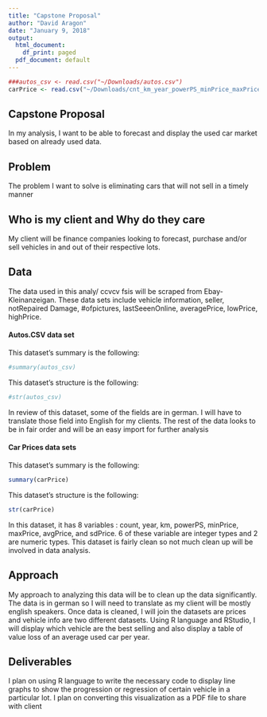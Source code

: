```yaml
---
title: "Capstone Proposal"
author: "David Aragon"
date: "January 9, 2018"
output:
  html_document:
    df_print: paged
  pdf_document: default
---
```


```r
###autos_csv <- read.csv("~/Downloads/autos.csv")
carPrice <- read.csv("~/Downloads/cnt_km_year_powerPS_minPrice_maxPrice_avgPrice_sdPrice.csv")
```

## Capstone Proposal 

In my analysis, I want to be able to forecast and display the used car market based on already used data. 


## Problem
The problem I want to solve is eliminating cars that will not sell in a timely manner 

## Who is my client and Why do they care

My client will be finance companies looking to forecast, purchase and/or sell vehicles in and out of their respective lots. 

## Data

The data used in this analy/ ccvcv  fsis will be scraped from Ebay-Kleinanzeigan. These data sets include vehicle information, seller, notRepaired Damage, #ofpictures, lastSeeenOnline, averagePrice, lowPrice, highPrice.

#### Autos.CSV data set

This dataset's summary is the following:
```r
#summary(autos_csv)

```

This dataset's structure is the following:
```r
#str(autos_csv)


```

In review of this dataset, some of the fields are in german. I will have to translate those field into English for my clients. The rest of the data looks to be in fair order and will be an easy import for further analysis 

#### Car Prices data sets

This dataset's summary is the following:
```r
summary(carPrice)

```

This dataset's structure is the following:
```r
str(carPrice)
```

In this dataset, it has 8 variables : count, year, km, powerPS, minPrice, maxPrice, avgPrice, and sdPrice. 6 of these variable are integer types and 2 are numeric types. This dataset is fairly clean so not much clean up will be involved in data analysis. 

## Approach

My approach to analyzing this data will be to clean up the data significantly. The data is in german so I will need to translate as my client will be mostly english speakers. Once data is cleaned, I will join the datasets are prices and vehicle info are two different datasets. Using R language and RStudio, I will display which vehicle are the best selling and also display a table of value loss of an average used car per year. 

## Deliverables

I plan on using R language to write the necessary code to display line graphs to show the progression or regression of certain vehicle in a particular lot. I plan on converting this visualization as a PDF file to share with client

